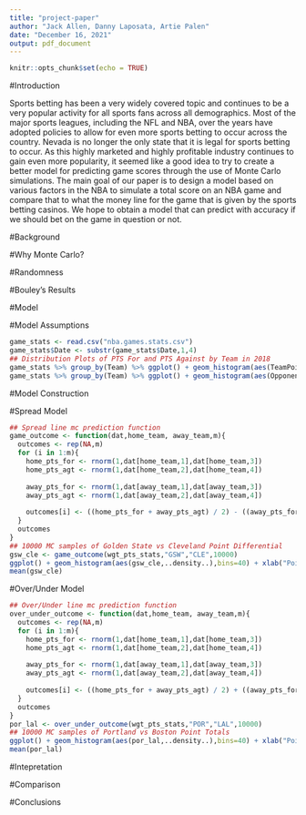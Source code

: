 ---
title: "project-paper"
author: "Jack Allen, Danny Laposata, Artie Palen"
date: "December 16, 2021"
output: pdf_document
---

```{r setup, include=FALSE}
knitr::opts_chunk$set(echo = TRUE)
```

#Introduction

Sports betting has been a very widely covered topic and continues to be a very popular activity for all sports fans across all demographics.  Most of the major sports leagues, including the NFL and NBA, over the years have adopted policies to allow for even more sports betting to occur across the country. Nevada is no longer the only state that it is legal for sports betting to occur. As this highly marketed and highly profitable industry continues to gain even more popularity, it seemed like a good idea to try to create a better model for predicting game scores through the use of Monte Carlo simulations. The main goal of our paper is to design a model based on various factors in the NBA to simulate a total score on an NBA game and compare that to what the money line for the game that is given by the sports betting casinos. We hope to obtain a model that can predict with accuracy if we should bet on the game in question or not.

#Background

#Why Monte Carlo?

#Randomness

#Bouley's Results

#Model

#Model Assumptions

```{r assumptions}
game_stats <- read.csv("nba.games.stats.csv")
game_stats$Date <- substr(game_stats$Date,1,4)
## Distribution Plots of PTS For and PTS Against by Team in 2018
game_stats %>% group_by(Team) %>% ggplot() + geom_histogram(aes(TeamPoints,..density..),bins=40) + facet_wrap(~Team)
game_stats %>% group_by(Team) %>% ggplot() + geom_histogram(aes(OpponentPoints,..density..),bins=40) + facet_wrap(~Team)
```

#Model Construction

#Spread Model

```{r spread}
## Spread line mc prediction function
game_outcome <- function(dat,home_team, away_team,m){
  outcomes <- rep(NA,m)
  for (i in 1:m){
    home_pts_for <- rnorm(1,dat[home_team,1],dat[home_team,3])
    home_pts_agt <- rnorm(1,dat[home_team,2],dat[home_team,4])
    
    away_pts_for <- rnorm(1,dat[away_team,1],dat[away_team,3])
    away_pts_agt <- rnorm(1,dat[away_team,2],dat[away_team,4])
    
    outcomes[i] <- ((home_pts_for + away_pts_agt) / 2) - ((away_pts_for + home_pts_agt)/2)
  }
  outcomes
}
## 10000 MC samples of Golden State vs Cleveland Point Differential
gsw_cle <- game_outcome(wgt_pts_stats,"GSW","CLE",10000)
ggplot() + geom_histogram(aes(gsw_cle,..density..),bins=40) + xlab("Point Differential Outcomes of GSW vs CLE")
mean(gsw_cle)
```

#Over/Under Model

```{r overunder}
## Over/Under line mc prediction function
over_under_outcome <- function(dat,home_team, away_team,m){
  outcomes <- rep(NA,m)
  for (i in 1:m){
    home_pts_for <- rnorm(1,dat[home_team,1],dat[home_team,3])
    home_pts_agt <- rnorm(1,dat[home_team,2],dat[home_team,4])
    
    away_pts_for <- rnorm(1,dat[away_team,1],dat[away_team,3])
    away_pts_agt <- rnorm(1,dat[away_team,2],dat[away_team,4])
    
    outcomes[i] <- ((home_pts_for + away_pts_agt) / 2) + ((away_pts_for + home_pts_agt)/2)
  }
  outcomes
}
por_lal <- over_under_outcome(wgt_pts_stats,"POR","LAL",10000)
## 10000 MC samples of Portland vs Boston Point Totals
ggplot() + geom_histogram(aes(por_lal,..density..),bins=40) + xlab("Point Total Outcomes of POR vs LAL")
mean(por_lal)
```

#Intepretation

#Comparison

#Conclusions
